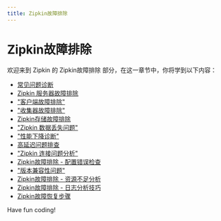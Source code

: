 ```yaml
---
title: Zipkin故障排除
---
```


# Zipkin故障排除

欢迎来到 Zipkin 的 Zipkin故障排除 部分，在这一章节中，你将学到以下内容：

- [常见问题诊断](./0-common-problem-diagnosis.mdx)
- [Zipkin 服务器故障排除](./1-server-troubleshooting.mdx)
- ["客户端故障排除"](./2-client-troubleshooting.mdx)
- ["收集器故障排除"](./3-collector-troubleshooting.mdx)
- [Zipkin存储故障排除](./4-storage-troubleshooting.mdx)
- ["Zipkin 数据丢失问题"](./5-data-loss-issues.mdx)
- ["性能下降诊断"](./6-degradation-diagnosis.mdx)
- [高延迟问题排查](./7-troubleshooting-high-latency-issues.mdx)
- ["Zipkin 连接问题分析"](./8-connection-problem-analysis.mdx)
- [Zipkin故障排除 - 配置错误检查](./9-configuration-error-checking.mdx)
- ["版本兼容性问题"](./10-version-compatibility-issues.mdx)
- [Zipkin故障排除 - 资源不足分析](./11-resource-shortage-analysis.mdx)
- [Zipkin故障排除 - 日志分析技巧](./12-log-analysis-tips.mdx)
- [Zipkin故障恢复步骤](./13-failure-recovery-steps.mdx)

Have fun coding!